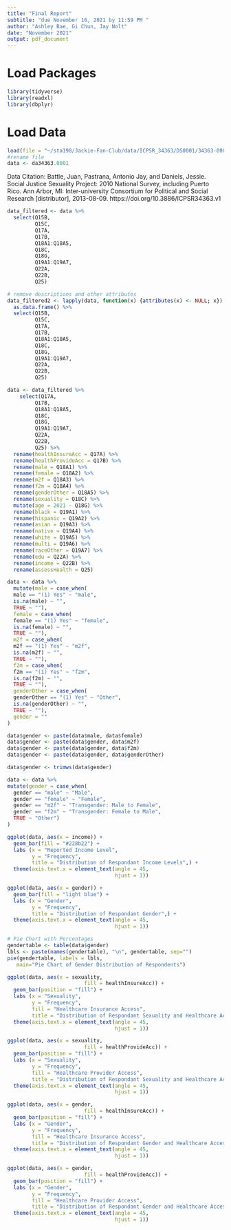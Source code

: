 ```yaml
---
title: "Final Report"
subtitle: "due November 16, 2021 by 11:59 PM "
author: "Ashley Bae, Gi Chun, Jay Nolt"
date: "November 2021"
output: pdf_document
---
```


# Load Packages
```r
library(tidyverse)
library(readxl)
library(dbplyr)
``` 

# Load Data 
```r
load(file = "~/sta198/Jackie-Fan-Club/data/ICPSR_34363/DS0001/34363-0001-Data.rda")
#rename file
data <- da34363.0001
```
Data Citation: Battle, Juan, Pastrana, Antonio Jay, and Daniels, Jessie. Social Justice Sexuality Project: 2010 National Survey, including Puerto Rico. Ann Arbor, MI: Inter-university Consortium for Political and Social Research [distributor], 2013-08-09. https://doi.org/10.3886/ICPSR34363.v1

```r
data_filtered <- data %>%
  select(Q15B,
         Q15C,
         Q17A,
         Q17B,
         Q18A1:Q18A5,
         Q18C,
         Q18G,
         Q19A1:Q19A7,
         Q22A,
         Q22B,
         Q25)

# remove descriptions and other attributes
data_filtered2 <- lapply(data, function(x) {attributes(x) <- NULL; x}) %>% 
  as.data.frame() %>%
  select(Q15B,
         Q15C,
         Q17A,
         Q17B,
         Q18A1:Q18A5,
         Q18C,
         Q18G,
         Q19A1:Q19A7,
         Q22A,
         Q22B,
         Q25)
```

```r
data <- data_filtered %>%
    select(Q17A,
         Q17B,
         Q18A1:Q18A5,
         Q18C,
         Q18G,
         Q19A1:Q19A7,
         Q22A,
         Q22B,
         Q25) %>%
  rename(healthInsureAcc = Q17A) %>%
  rename(healthProvideAcc = Q17B) %>%
  rename(male = Q18A1) %>%
  rename(female = Q18A2) %>% 
  rename(m2f = Q18A3) %>%
  rename(f2m = Q18A4) %>%
  rename(genderOther = Q18A5) %>%
  rename(sexuality = Q18C) %>%
  mutate(age = 2021 - Q18G) %>%
  rename(black = Q19A1) %>%
  rename(hispanic = Q19A2) %>% 
  rename(asian = Q19A3) %>%
  rename(native = Q19A4) %>%
  rename(white = Q19A5) %>%
  rename(multi = Q19A6) %>%
  rename(raceOther = Q19A7) %>%
  rename(edu = Q22A) %>%
  rename(income = Q22B) %>%
  rename(assessHealth = Q25)
```

```r
data <- data %>%
  mutate(male = case_when(
  male == "(1) Yes" ~ "male",
  is.na(male) ~ "",
  TRUE ~ ""), 
  female = case_when(
  female == "(1) Yes" ~ "female",
  is.na(female) ~ "",
  TRUE ~ ""), 
  m2f = case_when(
  m2f == "(1) Yes" ~ "m2f",
  is.na(m2f) ~ "",
  TRUE ~ ""), 
  f2m = case_when(
  f2m == "(1) Yes" ~ "f2m",
  is.na(f2m) ~ "",
  TRUE ~ ""), 
  genderOther = case_when(
  genderOther == "(1) Yes" ~ "Other",
  is.na(genderOther) ~ "",
  TRUE ~ ""), 
  gender = ""
) 

data$gender <- paste(data$male, data$female)
data$gender <- paste(data$gender, data$m2f)
data$gender <- paste(data$gender, data$f2m)
data$gender <- paste(data$gender, data$genderOther)

data$gender <- trimws(data$gender)

data <- data %>%
mutate(gender = case_when(
  gender == "male" ~ "Male",
  gender == "female" ~ "Female",
  gender == "m2f" ~ "Transgender: Male to Female",
  gender == "f2m" ~ "Transgender: Female to Male",
  TRUE ~ "Other")
)
```

```r
ggplot(data, aes(x = income)) +
  geom_bar(fill = "#228b22") +
  labs (x = "Reported Income Level",
        y = "Frequency",
        title = "Distribution of Respondant Income Levels",) +
  theme(axis.text.x = element_text(angle = 45,
                                   hjust = 1))
```

```r
ggplot(data, aes(x = gender)) +
  geom_bar(fill = "light blue") +
  labs (x = "Gender",
        y = "Frequency",
        title = "Distribution of Respondant Gender",) +
  theme(axis.text.x = element_text(angle = 45,
                                   hjust = 1))
```
```r
# Pie Chart with Percentages
gendertable <- table(data$gender)
lbls <- paste(names(gendertable), "\n", gendertable, sep="")
pie(gendertable, labels = lbls,
   main="Pie Chart of Gender Distribution of Respondents") 
```


```r
ggplot(data, aes(x = sexuality,
                         fill = healthInsureAcc)) +
  geom_bar(position = "fill") +
  labs (x = "Sexuality",
        y = "Frequency",
        fill = "Healthcare Insurance Access",
        title = "Distribution of Respondant Sexuality and Healthcare Access") +
  theme(axis.text.x = element_text(angle = 45,
                                   hjust = 1))
```

```r
ggplot(data, aes(x = sexuality,
                         fill = healthProvideAcc)) +
  geom_bar(position = "fill") +
  labs (x = "Sexuality",
        y = "Frequency",
        fill = "Healthcare Provider Access",
        title = "Distribution of Respondant Sexuality and Healthcare Access") +
  theme(axis.text.x = element_text(angle = 45,
                                   hjust = 1))
```


```r
ggplot(data, aes(x = gender,
                         fill = healthInsureAcc)) +
  geom_bar(position = "fill") +
  labs (x = "Gender",
        y = "Frequency",
        fill = "Healthcare Insurance Access",
        title = "Distribution of Respondant Gender and Healthcare Access") +
  theme(axis.text.x = element_text(angle = 45,
                                   hjust = 1))
```

```r
ggplot(data, aes(x = gender,
                         fill = healthProvideAcc)) +
  geom_bar(position = "fill") +
  labs (x = "Gender",
        y = "Frequency",
        fill = "Healthcare Provider Access",
        title = "Distribution of Respondant Gender and Healthcare Access") +
  theme(axis.text.x = element_text(angle = 45,
                                   hjust = 1))
```